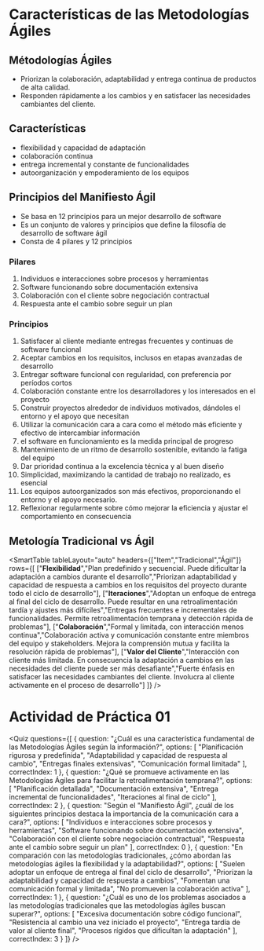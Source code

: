 # Características de las Metodologías Ágiles

## Métodologías Ágiles
- Priorizan la colaboración, adaptabilidad y entrega continua de productos de alta calidad.
- Responden rápidamente a los cambios y en satisfacer las necesidades cambiantes del cliente.

## Características
- flexibilidad y capacidad de adaptación
- colaboración continua
- entrega incremental y constante de funcionalidades
- autoorganización y empoderamiento de los equipos

## Principios del Manifiesto Ágil
- Se basa en 12 principios para un mejor desarrollo de software
- Es un conjunto de valores y principios que define la filosofía de desarrollo de software ágil
- Consta de 4 pilares y 12 principios

### Pilares
1. Individuos e interacciones sobre procesos y herramientas
2. Software funcionando sobre documentación extensiva
3. Colaboración con el cliente sobre negociación contractual
4. Respuesta ante el cambio sobre seguir un plan

### Principios
1. Satisfacer al cliente mediante entregas frecuentes y continuas de software funcional
2. Aceptar cambios en los requisitos, inclusos en etapas avanzadas de desarrollo
3. Entregar software funcional con regularidad, con preferencia por períodos cortos
4. Colaboración constante entre los desarrolladores y los interesados en el proyecto
5. Construir proyectos alrededor de individuos motivados, dándoles el entorno y el apoyo que necesitan
6. Utilizar la comunicación cara a cara como el método más eficiente y efectivo de intercambiar información
7. el software en funcionamiento es la medida principal de progreso
8. Mantenimiento de un ritmo de desarrollo sostenible, evitando la fatiga del equipo
9. Dar prioridad continua a la excelencia técnica y al buen diseño
10. Simplicidad, maximizando la cantidad de trabajo no realizado, es esencial
11. Los equipos autoorganizados son más efectivos, proporcionando el entorno y el apoyo necesario.
12. Reflexionar regularmente sobre cómo mejorar la eficiencia y ajustar el comportamiento en consecuencia

## Metología Tradicional vs Ágil

<SmartTable
  tableLayout="auto"
  headers={["Item","Tradicional","Ágil"]}
  rows={[
    ["**Flexibilidad**","Plan predefinido y secuencial. Puede dificultar la adaptación a cambios durante el desarrollo","Priorizan adaptabilidad y capacidad de respuesta a cambios en los requisitos del proyecto durante todo el ciclo de desarrollo"],
    ["**Iteraciones**","Adoptan un enfoque de entrega al final del ciclo de desarrollo. Puede resultar en una retroalimentación tardía y ajustes más difíciles","Entregas frecuentes e incrementales de funcionalidades. Permite retroalimentación temprana y detección rápida de problemas"],
    ["**Colaboración**","Formal y limitada, con interacción menos continua","Colaboración activa y comunicación constante entre miembros del equipo y stakeholders. Mejora la comprensión mutua y facilita la resolución rápida de problemas"],
    ["**Valor del Cliente**","Interacción con cliente más limitada. En consecuencia la adaptación a cambios en las necesidades del cliente puede ser más desafiante","Fuerte énfasis en satisfacer las necesidades cambiantes del cliente. Involucra al cliente activamente en el proceso de desarrollo"]
  ]}
/>

# Actividad de Práctica 01 

<Quiz questions={[
  {
    question: "¿Cuál es una característica fundamental de las Metodologías Ágiles según la información?",
    options: [
      "Planificación rigurosa y predefinida",
      "Adaptabilidad y capacidad de respuesta al cambio",
      "Entregas finales extensivas",
      "Comunicación formal limitada"
    ],
    correctIndex: 1
  },
  {
    question: "¿Qué se promueve activamente en las Metodologías Ágiles para facilitar la retroalimentación temprana?",
    options: [
      "Planificación detallada",
      "Documentación extensiva",
      "Entrega incremental de funcionalidades",
      "Iteraciones al final de ciclo"
    ],
    correctIndex: 2
  },
  {
    question: "Según el \"Manifiesto Ágil\", ¿cuál de los siguientes principios destaca la importancia de la comunicación cara a cara?",
    options: [
      "Individuos e interacciones sobre procesos y herramientas",
      "Software funcionando sobre documentación extensiva",
      "Colaboración con el cliente sobre negociación contractual",
      "Respuesta ante el cambio sobre seguir un plan"
    ],
    correctIndex: 0
  },
  {
    question: "En comparación con las metodologías tradicionales, ¿cómo abordan las metodologías ágiles la flexibilidad y la adaptabilidad?",
    options: [
      "Suelen adoptar un enfoque de entrega al final del ciclo de desarrollo",
      "Priorizan la adaptabilidad y capacidad de respuesta a cambios",
      "Fomentan una comunicación formal y limitada",
      "No promueven la colaboración activa"
    ],
    correctIndex: 1
  },
  {
    question: "¿Cuál es uno de los problemas asociados a las metodologías tradicionales que las metodologías ágiles buscan superar?",
    options: [
      "Excesiva documentación sobre código funcional",
      "Resistencia al cambio una vez iniciado el proyecto",
      "Entrega tardía de valor al cliente final",
      "Procesos rígidos que dificultan la adaptación"
    ],
    correctIndex: 3
  }
]} />